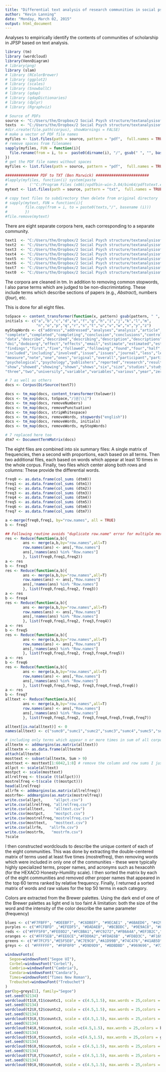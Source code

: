 ```yaml
---
title: "Differential text analysis of research communities in social psychology "
author: "Kevin Lanning"
date: "Monday, March 02, 2015"
output: html_document
---
```


Analyses to empirically identify the contents of communities of scholarship in JPSP based on text analysis.

```r
library (tm)
library (wordcloud)
library(VennDiagram)
# library(png)
library (slam)
# library (RColorBrewer)
# library (ggplot2)
# library (scales)
# library (SnowballC)
# library (qdap)
# library (qdapDictionaries)
# library (dplyr)
# library (Rgraphviz)

# Source of PDFs
source <- "C:/Users/the/Dropbox/2 Social Psych structure/textanalysisofcommunities"
texts  <- "C:/Users/the/Dropbox/2 Social Psych structure/textanalysisofcommunities/text"
#dir.create(file.path(corpus), showWarnings = FALSE)
# make a vector of PDF file names
myfiles <- list.files(path = source, pattern = "pdf",  full.names = TRUE)
# remove spaces from filenames
sapply(myfiles, FUN = function(i){
  file.rename(from = i, to =  paste0(dirname(i), "/", gsub(" ", "", basename(i))))
})
# get the PDF file names without spaces
myfiles <- list.files(path = source, pattern = "pdf",  full.names = TRUE)

############### PDF to TXT (Ben Marwick) ########################
#lapply(myfiles, function(i) system(paste
#          ('"C:/Program Files (x86)/xpdfbin-win-3.04/bin64/pdftotext.exe"', paste0('"', i, '"')), wait = FALSE) )
mytext <- list.files(path = source, pattern = "txt",  full.names = TRUE)

# copy text files to subdirectory then delete from original directory
# sapply(mytext, FUN = function(i){
#        file.copy(from = i, to = paste0(texts,"/", basename (i)))
#        })
#file.remove(mytext)
```

There are eight separate corpora here, each corresponding to a separate community.

```r
text1  <- "C:/Users/the/Dropbox/2 Social Psych structure/textanalysisofcommunities/text/comm1"
text2  <- "C:/Users/the/Dropbox/2 Social Psych structure/textanalysisofcommunities/text/comm2"
text3  <- "C:/Users/the/Dropbox/2 Social Psych structure/textanalysisofcommunities/text/comm3"
text4  <- "C:/Users/the/Dropbox/2 Social Psych structure/textanalysisofcommunities/text/comm4"
text5  <- "C:/Users/the/Dropbox/2 Social Psych structure/textanalysisofcommunities/text/comm5"
text6  <- "C:/Users/the/Dropbox/2 Social Psych structure/textanalysisofcommunities/text/comm6"
text7  <- "C:/Users/the/Dropbox/2 Social Psych structure/textanalysisofcommunities/text/comm7"
text0  <- "C:/Users/the/Dropbox/2 Social Psych structure/textanalysisofcommunities/text/comm0"
```

The corpora are cleaned in tm. In addition to removing common stopwords, I also parse terms which are judged to be non-discrimintating. These include terms which describe sections of papers (e.g., *Abstract*), numbers (*four*), etc.

This is done for all eight files.

```r

toSpace <- content_transformer(function(x, pattern) gsub(pattern, " ", x))
initials <- c("a","b","c","d","e","f","g","h","i","j","k","l","m",
              "n","o","p","q","r","s","t","u","v","w","x","y","z")   
myStopWords <- c("address","addressed","analyses","analysis","article","based","bulletin","case","combined",
"complete","completed","completing","conclusion","conclusions","control","copyrighted",
"data","describe","described","describing","description","descriptions","discussion","disseminated",
"doi","dxdoiorg","effect","effects","email","estimate","estimated","estimates","figure",
"findings","first","five","followed","following","found","four","half","handbook","high","include",
"included","including","involved","issue","issues","journal","less","level","literature","low","main",
"measure","note","one","ones","original","overall","participant","participants","power","procedure",
"psychological","psychology","publishers","reported","research","results","sample","samples","second",
"show","showed","showing","shown","shows","six","size","studies","study","support","table","third",
"three","two","university","variable","variables","various","year","zero")

# 7 as well as others
docs <- Corpus(DirSource(text7))

docs <- tm_map(docs, content_transformer(tolower))
docs <- tm_map(docs, toSpace,"/|@|\\|")
docs <- tm_map(docs, removeNumbers)
docs <- tm_map(docs, removePunctuation)
docs <- tm_map(docs, stripWhitespace)
docs <- tm_map(docs, removeWords, stopwords("english"))
docs <- tm_map(docs, removeWords, initials)
docs <- tm_map(docs, removeWords, myStopWords)

# 7 replaced here too
dtm7 <- DocumentTermMatrix(docs)

```

The eight files are combined into six summary files: A single matrix of frequencies, then a second with proportions, each based on all terms.  Then two additional files, each based on words which appear at least 10 times in the whole corpus.  Finally, two files which center along both rows and columns: These provide the differential words.

```r
freq0 <- as.data.frame(col_sums (dtm0))
freq1 <- as.data.frame(col_sums (dtm1))
freq2 <- as.data.frame(col_sums (dtm2))
freq3 <- as.data.frame(col_sums (dtm3))
freq4 <- as.data.frame(col_sums (dtm4))
freq5 <- as.data.frame(col_sums (dtm5))
freq6 <- as.data.frame(col_sums (dtm6))
freq7 <- as.data.frame(col_sums (dtm7))

a <-merge(freq0,freq1, by="row.names", all = TRUE)
b <- freq2

## Following routine avoids "duplicate row.name" error for multiple merges
res <- Reduce(function(a,b){
        ans <- merge(a,b,by="row.names",all=T)
        row.names(ans) <- ans[,"Row.names"]
        ans[,!names(ans) %in% "Row.names"]
        }, list(freq0,freq1,freq2))
a <- res
b <- freq3
res <- Reduce(function(a,b){
        ans <- merge(a,b,by="row.names",all=T)
        row.names(ans) <- ans[,"Row.names"]
        ans[,!names(ans) %in% "Row.names"]
        }, list(freq0,freq1,freq2, freq3))
a <- res
b <- freq4
res <- Reduce(function(a,b){
        ans <- merge(a,b,by="row.names",all=T)
        row.names(ans) <- ans[,"Row.names"]
        ans[,!names(ans) %in% "Row.names"]
        }, list(freq0,freq1,freq2, freq3,freq4))
a <- res
b <- freq5
res <- Reduce(function(a,b){
        ans <- merge(a,b,by="row.names",all=T)
        row.names(ans) <- ans[,"Row.names"]
        ans[,!names(ans) %in% "Row.names"]
        }, list(freq0,freq1,freq2, freq3,freq4,freq5))
a <- res
b <- freq6
res <- Reduce(function(a,b){
        ans <- merge(a,b,by="row.names",all=T)
        row.names(ans) <- ans[,"Row.names"]
        ans[,!names(ans) %in% "Row.names"]
        }, list(freq0,freq1,freq2, freq3,freq4,freq5,freq6))
a <- res
b <- freq7
alltext <- Reduce(function(a,b){
        ans <- merge(a,b,by="row.names",all=T)
        row.names(ans) <- ans[,"Row.names"]
        ans[,!names(ans) %in% "Row.names"]
        }, list(freq0,freq1,freq2, freq3,freq4,freq5,freq6,freq7))

alltext[is.na(alltext)] <- 0
names(alltext) <- c("sumc0","sumc1","sumc2","sumc3","sumc4","sumc5","sumc6","sumc7")

# including only terms which appear n or more times in sum of all corpora
alltextm <- addmargins(as.matrix(alltext))
alltextm <- as.data.frame(alltextm)
attach(alltextm)
mosttext <- subset(alltextm, Sum > 9)
mosttext <- mosttext[1:6042,1:8] # remove the column and row sums I just added
allpct <- scale(alltext)
mostpct <- scale(mosttext)
allrelfreq <- t(scale (t(allpct)))
mostrelfreq <-t(scale (t(mostpct)))
head(allrelfreq)
allrfm <- addmargins(as.matrix(allrelfreq))
mostrfm<- addmargins(as.matrix(mostrelfreq))
write.csv(allpct,     "allpct.csv")
write.csv(allrelfreq, "allrelfreq.csv")
write.csv(alltext,    "alltext.csv")
write.csv(mostpct,    "mostpct.csv")
write.csv(mostrelfreq,"mostrelfreq.csv")
write.csv(mosttext,   "mosttext.csv")
write.csv(allrfm,   "allrfm.csv")
write.csv(mostrfm,   "mostrfm.csv")
?scale

```

I then constructed wordclouds to describe the unique content of each of the eight communities.  This was done by extracting the double-centered matrix of terms used at least five times (mostrelfreq), then removing words which were included in only one of the communities - these were typically highly specialized terms, proper names, and acronyms such as hexacohh (for the HEXACO Honesty-Humility scale).  I then sorted the matrix by each of the eight communities and removed other proper names that appeared in the top 60 terms ranked by relative frequency. Finally, I returned a sorted matrix of words and raw values for the top 50 terms in each category.

Colors are extracted from the Brewer palettes. 
Using the dark end of one of the Brewer palettes as light end is too faint
A limitation: both the size of the word and the intensity of the color describe the same parameter (frequency)

```r
blues <- c("#F7FBFF", "#DEEBF7", "#C6DBEF", "#9ECAE1" ,"#6BAED6", "#4292C6", "#2171B5","#08519C","#08306B")
purples <- c("#FCFBFD" ,"#EFEDF5", "#DADAEB", "#BCBDDC", "#9E9AC8", "#807DBA","#6A51A3","#54278F","#3F007D")
reds <- c("#FFF5F0","#FEE0D2","#FCBBA1","#FC9272","#FB6A4A","#EF3B2C","#CB181D","#A50F15","#67000D")
oranges <- c("#FFF5EB","#FEE6CE","#FDD0A2","#FDAE6B" ,"#FD8D3C", "#F16913" ,"#D94801", "#A63603", "#7F2704")
greens <- c("#F7FCF5","#E5F5E0","#C7E9C0","#A1D99B","#74C476","#41AB5D","#238B45","#006D2C","#00441B")
greys <- c( "#FFFFFF", "#F0F0F0" ,"#D9D9D9", "#BDBDBD" ,"#969696", "#737373", "#525252" ,"#252525","#000000")

windowsFonts(
  Segoe=windowsFont("Segoe UI"),
  Corbel=windowsFont("Corbel"),
  Cambria=windowsFont("Cambria"),
  Candara=windowsFont("Candara"),
  Times=windowsFont("Times New Roman"),
  Trebuchet=windowsFont("Trebuchet")
)
par(bg=greys[1], family="Segoe")
set.seed(92134)
wordcloud(t1$X,t1$countc1, scale = c(4.5,1.5), max.words = 25,colors = greens[c(6,7,8)],rot.per = .2)
set.seed(92134)
wordcloud(t2$X,t2$countc2, scale = c(4.5,1.5), max.words = 25,colors = reds[c(6,7,8)],rot.per = .2)
set.seed(92134)
wordcloud(t3$X,t3$countc3, scale = c(4.5,1.5), max.words = 25,colors = purples[c(6,7,8)],rot.per = .2)
set.seed(92134)
wordcloud(t4$X,t4$countc4, scale =c(4.5,1.5), max.words = 25,colors = blues[c(6,7,8)],rot.per = .2)
set.seed(92134)
wordcloud(t5$X,t5$countc5, scale =c(4.5,1.5), max.words = 25,colors = greens[c(6,7,8)],rot.per = .2)
set.seed(92134)
wordcloud(t6$X,t6$countc6, scale = c(4.5,1.5), max.words = 25,colors = oranges[c(6,7,8)],rot.per = .2)
set.seed(92134)
wordcloud(t7$X,t7$countc7, scale = c(4.5,1.5), max.words = 25,colors = reds[c(6,7,8)],rot.per = .2)
set.seed(92134)
wordcloud(t0$X,t0$countc0, scale = c(4.5,1.5), max.words = 25,colors = greens[c(6,7,8)],rot.per = .2)

```


